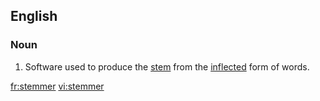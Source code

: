 {{wikipedia|stemming}}
==English==
===Noun===
{{en-noun}}
# {{computing}} {{linguistics}} Software used to produce the [[stem]] from the [[inflected]] form of words.

[[fr:stemmer]]
[[vi:stemmer]]